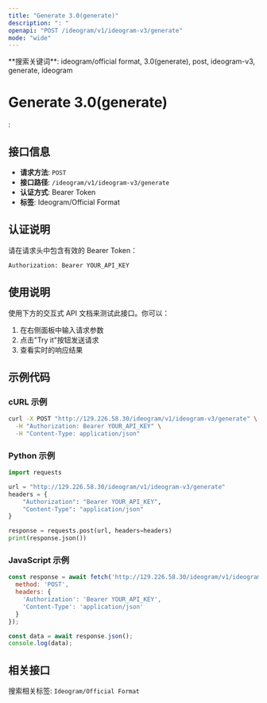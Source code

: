 ```yaml
---
title: "Generate 3.0(generate)"
description: ": "
openapi: "POST /ideogram/v1/ideogram-v3/generate"
mode: "wide"
---
```


<Info>
**搜索关键词**: ideogram/official format, 3.0(generate), post, ideogram-v3, generate, ideogram
</Info>

# Generate 3.0(generate)

: 

## 接口信息

- **请求方法**: `POST`
- **接口路径**: `/ideogram/v1/ideogram-v3/generate`
- **认证方式**: Bearer Token
- **标签**: Ideogram/Official Format

## 认证说明

请在请求头中包含有效的 Bearer Token：

```bash
Authorization: Bearer YOUR_API_KEY
```

## 使用说明

使用下方的交互式 API 文档来测试此接口。你可以：

1. 在右侧面板中输入请求参数
2. 点击"Try it"按钮发送请求
3. 查看实时的响应结果

## 示例代码

### cURL 示例

```bash
curl -X POST "http://129.226.58.30/ideogram/v1/ideogram-v3/generate" \
  -H "Authorization: Bearer YOUR_API_KEY" \
  -H "Content-Type: application/json"
```

### Python 示例

```python
import requests

url = "http://129.226.58.30/ideogram/v1/ideogram-v3/generate"
headers = {
    "Authorization": "Bearer YOUR_API_KEY",
    "Content-Type": "application/json"
}

response = requests.post(url, headers=headers)
print(response.json())
```

### JavaScript 示例

```javascript
const response = await fetch('http://129.226.58.30/ideogram/v1/ideogram-v3/generate', {
  method: 'POST',
  headers: {
    'Authorization': 'Bearer YOUR_API_KEY',
    'Content-Type': 'application/json'
  }
});

const data = await response.json();
console.log(data);
```

## 相关接口

搜索相关标签: `Ideogram/Official Format`

